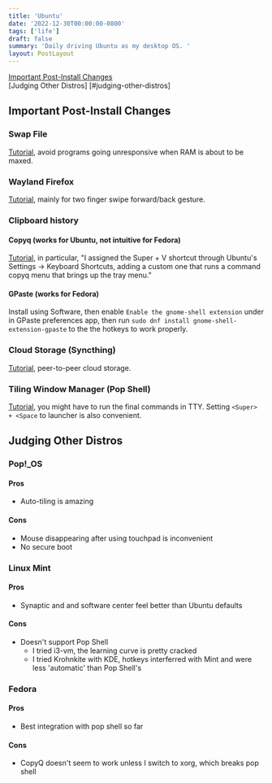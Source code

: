 ```yaml
---
title: 'Ubuntu'
date: '2022-12-30T00:00:00-0800'
tags: ['life']
draft: false
summary: 'Daily driving Ubuntu as my desktop OS. '
layout: PostLayout
---
```


[Important Post-Install Changes](#important-post-install-changes)  
[Judging Other Distros]
[#judging-other-distros]

## Important Post-Install Changes <a name="important-post-install-changes" />

### Swap File

[Tutorial](https://askubuntu.com/questions/1274118/why-lubuntu-20-04-is-running-slow-when-i-use-opera-or-libreoffice), avoid programs going unresponsive when RAM is about to be maxed.

### Wayland Firefox

[Tutorial](https://www.reddit.com/r/firefox/comments/c8itj2/enabling_wayland_on_linux/), mainly for two finger swipe forward/back gesture.

### Clipboard history

#### Copyq (works for Ubuntu, not intuitive for Fedora)

[Tutorial](https://askubuntu.com/questions/1287410/is-there-a-default-clipboard-history-in-ubuntu-if-there-is-how-can-i-access-it), in particular, "I assigned the Super + V shortcut through Ubuntu's Settings -> Keyboard Shortcuts, adding a custom one that runs a command copyq menu that brings up the tray menu."

#### GPaste (works for Fedora)

Install using Software, then enable `Enable the gnome-shell extension` under in GPaste preferences app, then run `sudo dnf install gnome-shell-extension-gpaste` to the the hotkeys to work properly.

### Cloud Storage (Syncthing)

[Tutorial](https://www.linuxfordevices.com/tutorials/ubuntu/syncthing-install-and-setup), peer-to-peer cloud storage.

### Tiling Window Manager (Pop Shell)

[Tutorial](https://support.system76.com/articles/pop-shell/), you might have to run the final commands in TTY. Setting `<Super> + <Space` to launcher is also convenient.

## Judging Other Distros <a name="judging-other-distros" />

### Pop!\_OS

#### Pros

- Auto-tiling is amazing

#### Cons

- Mouse disappearing after using touchpad is inconvenient
- No secure boot

### Linux Mint

#### Pros

- Synaptic and and software center feel better than Ubuntu defaults

#### Cons

- Doesn't support Pop Shell
  - I tried i3-vm, the learning curve is pretty cracked
  - I tried Krohnkite with KDE, hotkeys interferred with Mint and were less 'automatic' than Pop Shell's

### Fedora

#### Pros

- Best integration with pop shell so far

#### Cons

- CopyQ doesn't seem to work unless I switch to xorg, which breaks pop shell

